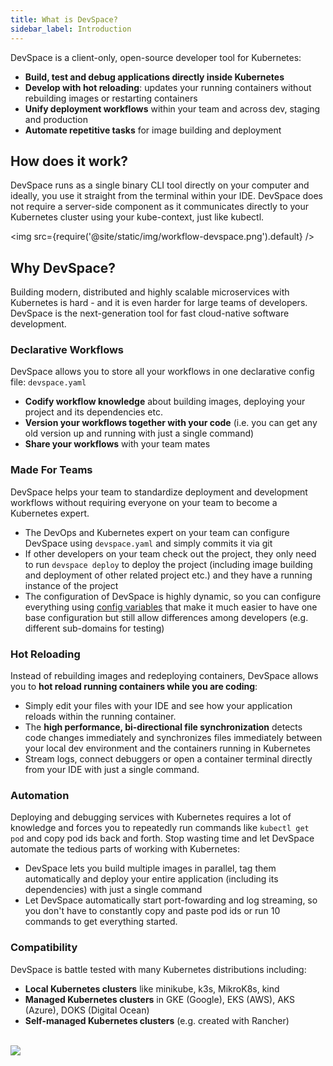 ```yaml
---
title: What is DevSpace?
sidebar_label: Introduction
---
```


DevSpace is a client-only, open-source developer tool for Kubernetes:
- **Build, test and debug applications directly inside Kubernetes**
- **Develop with hot reloading**: updates your running containers without rebuilding images or restarting containers
- **Unify deployment workflows** within your team and across dev, staging and production
- **Automate repetitive tasks** for image building and deployment

## How does it work?
DevSpace runs as a single binary CLI tool directly on your computer and ideally, you use it straight from the terminal within your IDE. DevSpace does not require a server-side component as it communicates directly to your Kubernetes cluster using your kube-context, just like kubectl.

<img src={require('@site/static/img/workflow-devspace.png').default} />


## Why DevSpace?
Building modern, distributed and highly scalable microservices with Kubernetes is hard - and it is even harder for large teams of developers. DevSpace is the next-generation tool for fast cloud-native software development.


### Declarative Workflows
DevSpace allows you to store all your workflows in one declarative config file: `devspace.yaml`
- **Codify workflow knowledge** about building images, deploying your project and its dependencies etc.
- **Version your workflows together with your code** (i.e. you can get any old version up and running with just a single command) 
- **Share your workflows** with your team mates


### Made For Teams
DevSpace helps your team to standardize deployment and development workflows without requiring everyone on your team to become a Kubernetes expert.
- The DevOps and Kubernetes expert on your team can configure DevSpace using `devspace.yaml` and simply commits it via git
- If other developers on your team check out the project, they only need to run `devspace deploy` to deploy the project (including image building and deployment of other related project etc.) and they have a running instance of the project
- The configuration of DevSpace is highly dynamic, so you can configure everything using [config variables](configuration/variables.mdx) that make it much easier to have one base configuration but still allow differences among developers (e.g. different sub-domains for testing)


### Hot Reloading
Instead of rebuilding images and redeploying containers, DevSpace allows you to **hot reload running containers while you are coding**:
- Simply edit your files with your IDE and see how your application reloads within the running container.
- The **high performance, bi-directional file synchronization** detects code changes immediately and synchronizes files immediately between your local dev environment and the containers running in Kubernetes
- Stream logs, connect debuggers or open a container terminal directly from your IDE with just a single command.


### Automation
Deploying and debugging services with Kubernetes requires a lot of knowledge and forces you to repeatedly run commands like `kubectl get pod` and copy pod ids back and forth. Stop wasting time and let DevSpace automate the tedious parts of working with Kubernetes:
- DevSpace lets you build multiple images in parallel, tag them automatically and deploy your entire application (including its dependencies) with just a single command
- Let DevSpace automatically start port-fowarding and log streaming, so you don't have to constantly copy and paste pod ids or run 10 commands to get everything started.


### Compatibility
DevSpace is battle tested with many Kubernetes distributions including:
- **Local Kubernetes clusters** like minikube, k3s, MikroK8s, kind
- **Managed Kubernetes clusters** in GKE (Google), EKS (AWS), AKS (Azure), DOKS (Digital Ocean)
- **Self-managed Kubernetes clusters** (e.g. created with Rancher)

<br/>
<img src={require('@site/static/img/cluster-compatibility.png').default} />
